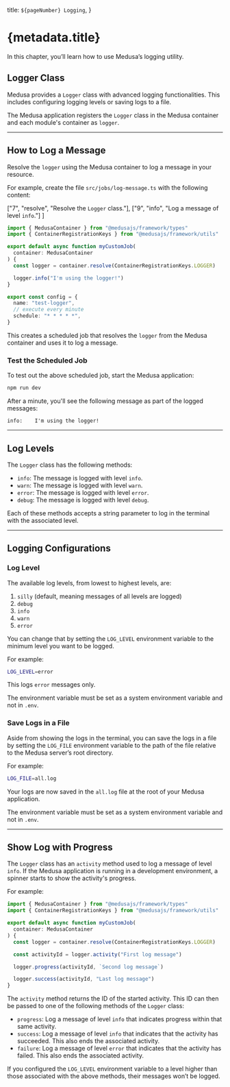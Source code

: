   title: `${pageNumber} Logging`,
}

# {metadata.title}

In this chapter, you’ll learn how to use Medusa’s logging utility.

## Logger Class

Medusa provides a `Logger` class with advanced logging functionalities. This includes configuring logging levels or saving logs to a file.

The Medusa application registers the `Logger` class in the Medusa container and each module's container as `logger`. 

---

## How to Log a Message

Resolve the `logger` using the Medusa container to log a message in your resource.

For example, create the file `src/jobs/log-message.ts` with the following content:

  ["7", "resolve", "Resolve the `Logger` class."],
  ["9", "info", "Log a message of level `info`."]
]

```ts title="src/jobs/log-message.ts" highlights={highlights}
import { MedusaContainer } from "@medusajs/framework/types"
import { ContainerRegistrationKeys } from "@medusajs/framework/utils"

export default async function myCustomJob(
  container: MedusaContainer
) {
  const logger = container.resolve(ContainerRegistrationKeys.LOGGER)

  logger.info("I'm using the logger!")
}

export const config = {
  name: "test-logger",
  // execute every minute
  schedule: "* * * * *",
}
```

This creates a scheduled job that resolves the `logger` from the Medusa container and uses it to log a message.

### Test the Scheduled Job

To test out the above scheduled job, start the Medusa application:

```bash npm2yarn
npm run dev
```

After a minute, you'll see the following message as part of the logged messages:

```text
info:    I'm using the logger!
```

---

## Log Levels

The `Logger` class has the following methods:

- `info`: The message is logged with level `info`.
- `warn`: The message is logged with level `warn`.
- `error`: The message is logged with level `error`.
- `debug`: The message is logged with level `debug`.

Each of these methods accepts a string parameter to log in the terminal with the associated level.

---

## Logging Configurations

### Log Level

The available log levels, from lowest to highest levels, are:

1. `silly` (default, meaning messages of all levels are logged)
2. `debug`
3. `info`
4. `warn`
5. `error`

You can change that by setting the `LOG_LEVEL` environment variable to the minimum level you want to be logged.

For example:

```bash
LOG_LEVEL=error
```

This logs `error` messages only.

<Note title="Important">

The environment variable must be set as a system environment variable and not in `.env`.

</Note>

### Save Logs in a File

Aside from showing the logs in the terminal, you can save the logs in a file by setting the `LOG_FILE` environment variable to the path of the file relative to the Medusa server’s root directory.

For example:

```bash
LOG_FILE=all.log
```

Your logs are now saved in the `all.log` file at the root of your Medusa application.

<Note title="Important">

The environment variable must be set as a system environment variable and not in `.env`.

</Note>

---

## Show Log with Progress

The `Logger` class has an `activity` method used to log a message of level `info`. If the Medusa application is running in a development environment, a spinner starts to show the activity's progress.

For example:

```ts title="src/jobs/log-message.ts"
import { MedusaContainer } from "@medusajs/framework/types"
import { ContainerRegistrationKeys } from "@medusajs/framework/utils"

export default async function myCustomJob(
  container: MedusaContainer
) {
  const logger = container.resolve(ContainerRegistrationKeys.LOGGER)

  const activityId = logger.activity("First log message")

  logger.progress(activityId, `Second log message`)

  logger.success(activityId, "Last log message")
}
```

The `activity` method returns the ID of the started activity. This ID can then be passed to one of the following methods of the `Logger` class:

- `progress`: Log a message of level `info` that indicates progress within that same activity.
- `success`: Log a message of level `info` that indicates that the activity has succeeded. This also ends the associated activity.
- `failure`: Log a message of level `error` that indicates that the activity has failed. This also ends the associated activity.

<Note>

If you configured the `LOG_LEVEL` environment variable to a level higher than those associated with the above methods, their messages won’t be logged.

</Note>